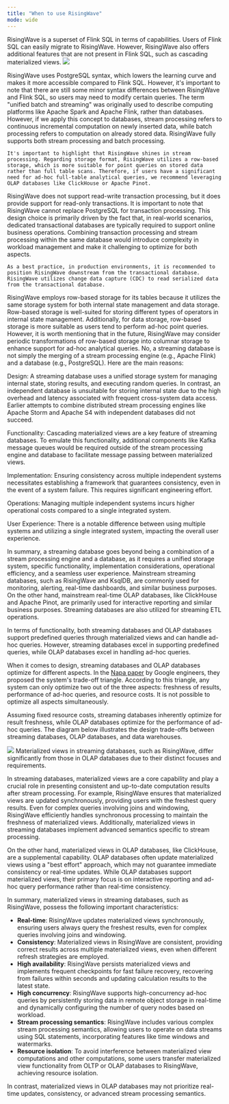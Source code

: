 ```yaml
---
title: "When to use RisingWave"
mode: wide
---
```


<AccordionGroup>
  <Accordion title="Can RisingWave replace Flink SQL?">
RisingWave is a superset of Flink SQL in terms of capabilities. Users of Flink SQL can easily migrate to RisingWave. However, RisingWave also offers additional features that are not present in Flink SQL, such as cascading materialized views.

<Frame>
  <img src="/images/current/faq-when-to-use-risingwave/RisingWave-vs-Flink.png"/>
</Frame>

RisingWave uses PostgreSQL syntax, which lowers the learning curve and makes it more accessible compared to Flink SQL. However, it's important to note that there are still some minor syntax differences between RisingWave and Flink SQL, so users may need to modify certain queries.
  </Accordion>
  <Accordion title="Is RisingWave a unified batch and streaming system? ">
    The term "unified batch and streaming" was originally used to describe computing platforms like Apache Spark and Apache Flink, rather than databases. However, if we apply this concept to databases, stream processing refers to continuous incremental computation on newly inserted data, while batch processing refers to computation on already stored data. RisingWave fully supports both stream processing and batch processing.

    It's important to highlight that RisingWave shines in stream processing. Regarding storage format, RisingWave utilizes a row-based storage, which is more suitable for point queries on stored data rather than full table scans. Therefore, if users have a significant need for ad-hoc full-table analytical queries, we recommend leveraging OLAP databases like ClickHouse or Apache Pinot.
  </Accordion>
  <Accordion title="Does RisingWave support transaction processing?">
    RisingWave does not support read-write transaction processing, but it does provide support for read-only transactions. It is important to note that RisingWave cannot replace PostgreSQL for transaction processing. This design choice is primarily driven by the fact that, in real-world scenarios, dedicated transactional databases are typically required to support online business operations. Combining transaction processing and stream processing within the same database would introduce complexity in workload management and make it challenging to optimize for both aspects.

    As a best practice, in production environments, it is recommended to position RisingWave downstream from the transactional database. RisingWave utilizes change data capture (CDC) to read serialized data from the transactional database.
  </Accordion>
  <Accordion title="Why does RisingWave use row-based storage for tables?">
   RisingWave employs row-based storage for its tables because it utilizes the same storage system for both internal state management and data storage. Row-based storage is well-suited for storing different types of operators in internal state management. Additionally, for data storage, row-based storage is more suitable as users tend to perform ad-hoc point queries. However, it is worth mentioning that in the future, RisingWave may consider periodic transformations of row-based storage into columnar storage to enhance support for ad-hoc analytical queries.
  </Accordion>
  <Accordion title="Can a streaming database be considered as a combination of a stream processing engine and a database? ">
    No, a streaming database is not simply the merging of a stream processing engine (e.g., Apache Flink) and a database (e.g., PostgreSQL). Here are the main reasons:

  Design: A streaming database uses a unified storage system for managing internal state, storing results, and executing random queries. In contrast, an independent database is unsuitable for storing internal state due to the high overhead and latency associated with frequent cross-system data access. Earlier attempts to combine distributed stream processing engines like Apache Storm and Apache S4 with independent databases did not succeed.

  Functionality: Cascading materialized views are a key feature of streaming databases. To emulate this functionality, additional components like Kafka message queues would be required outside of the stream processing engine and database to facilitate message passing between materialized views.

  Implementation: Ensuring consistency across multiple independent systems necessitates establishing a framework that guarantees consistency, even in the event of a system failure. This requires significant engineering effort.

  Operations: Managing multiple independent systems incurs higher operational costs compared to a single integrated system.

  User Experience: There is a notable difference between using multiple systems and utilizing a single integrated system, impacting the overall user experience.

  In summary, a streaming database goes beyond being a combination of a stream processing engine and a database, as it requires a unified storage system, specific functionality, implementation considerations, operational efficiency, and a seamless user experience.
  </Accordion>
  <Accordion title="What are the differences between streaming databases and real-time OLAP databases? ">
    Mainstream streaming databases, such as RisingWave and KsqlDB, are commonly used for monitoring, alerting, real-time dashboards, and similar business purposes. On the other hand, mainstream real-time OLAP databases, like ClickHouse and Apache Pinot, are primarily used for interactive reporting and similar business purposes. Streaming databases are also utilized for streaming ETL operations.

  In terms of functionality, both streaming databases and OLAP databases support predefined queries through materialized views and can handle ad-hoc queries. However, streaming databases excel in supporting predefined queries, while OLAP databases excel in handling ad-hoc queries.

  When it comes to design, streaming databases and OLAP databases optimize for different aspects. In the [Napa paper](http://www.vldb.org/pvldb/vol14/p2986-sankaranarayanan.pdf) by Google engineers, they proposed the system's trade-off triangle. According to this triangle, any system can only optimize two out of the three aspects: freshness of results, performance of ad-hoc queries, and resource costs. It is not possible to optimize all aspects simultaneously.

  Assuming fixed resource costs, streaming databases inherently optimize for result freshness, while OLAP databases optimize for the performance of ad-hoc queries. The diagram below illustrates the design trade-offs between streaming databases, OLAP databases, and data warehouses.
  <Frame>
  <img src="/images/current/faq-when-to-use-risingwave/tradeoff_triangle.png"/>
</Frame>
</Accordion>
<Accordion title="How do materialized views in streaming databases differ from those in OLAP databases?">
    Materialized views in streaming databases, such as RisingWave, differ significantly from those in OLAP databases due to their distinct focuses and requirements.

In streaming databases, materialized views are a core capability and play a crucial role in presenting consistent and up-to-date computation results after stream processing. For example, RisingWave ensures that materialized views are updated synchronously, providing users with the freshest query results. Even for complex queries involving joins and windowing, RisingWave efficiently handles synchronous processing to maintain the freshness of materialized views. Additionally, materialized views in streaming databases implement advanced semantics specific to stream processing.

On the other hand, materialized views in OLAP databases, like ClickHouse, are a supplemental capability. OLAP databases often update materialized views using a "best effort" approach, which may not guarantee immediate consistency or real-time updates. While OLAP databases support materialized views, their primary focus is on interactive reporting and ad-hoc query performance rather than real-time consistency.

In summary, materialized views in streaming databases, such as RisingWave, possess the following important characteristics:

* **Real-time**: RisingWave updates materialized views synchronously, ensuring users always query the freshest results, even for complex queries involving joins and windowing.
* **Consistency**: Materialized views in RisingWave are consistent, providing correct results across multiple materialized views, even when different refresh strategies are employed.
* **High availability**: RisingWave persists materialized views and implements frequent checkpoints for fast failure recovery, recovering from failures within seconds and updating calculation results to the latest state.
* **High concurrency**: RisingWave supports high-concurrency ad-hoc queries by persistently storing data in remote object storage in real-time and dynamically configuring the number of query nodes based on workload.
* **Stream processing semantics**: RisingWave includes various complex stream processing semantics, allowing users to operate on data streams using SQL statements, incorporating features like time windows and watermarks.
* **Resource isolation**: To avoid interference between materialized view computations and other computations, some users transfer materialized view functionality from OLTP or OLAP databases to RisingWave, achieving resource isolation.

In contrast, materialized views in OLAP databases may not prioritize real-time updates, consistency, or advanced stream processing semantics.
</Accordion>
</AccordionGroup>
